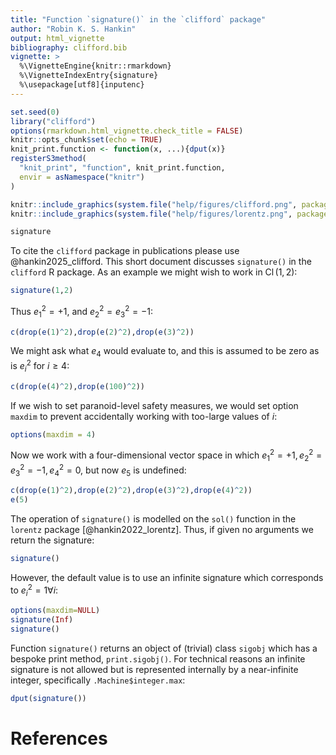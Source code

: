 ```yaml
---
title: "Function `signature()` in the `clifford` package"
author: "Robin K. S. Hankin"
output: html_vignette
bibliography: clifford.bib
vignette: >
  %\VignetteEngine{knitr::rmarkdown}
  %\VignetteIndexEntry{signature}
  %\usepackage[utf8]{inputenc}
---
```

 

```r
set.seed(0)
library("clifford")
options(rmarkdown.html_vignette.check_title = FALSE)
knitr::opts_chunk$set(echo = TRUE)
knit_print.function <- function(x, ...){dput(x)}
registerS3method(
  "knit_print", "function", knit_print.function,
  envir = asNamespace("knitr")
)
```

```r
knitr::include_graphics(system.file("help/figures/clifford.png", package = "clifford"))
knitr::include_graphics(system.file("help/figures/lorentz.png", package = "lorentz"))
```

```r
signature
```

To cite the `clifford` package in publications please use
@hankin2025_clifford.  This short document discusses `signature()` in
the `clifford` R package.  As an example we might wish to work in
$\operatorname{Cl}(1,2)$:

```r
signature(1,2)
```

Thus $e_1^2=+1$, and $e_2^2=e_3^2=-1$:

```r
c(drop(e(1)^2),drop(e(2)^2),drop(e(3)^2))
```

We might ask what $e_4$ would evaluate to, and this is assumed to be
zero as is $e_i^2$ for $i\geqslant 4$:

```r
c(drop(e(4)^2),drop(e(100)^2))
```

If we wish to set paranoid-level safety measures, we would set option
`maxdim` to prevent accidentally working with too-large values of $i$:

```r
options(maxdim = 4)
```

Now we work with a four-dimensional vector space in which
$e_1^2=+1,e_2^2=e_3^2=-1,e_4^2=0$, but now $e_5$ is undefined:

```r
c(drop(e(1)^2),drop(e(2)^2),drop(e(3)^2),drop(e(4)^2))
e(5)
```

The operation of `signature()` is modelled on the `sol()` function in
the `lorentz` package [@hankin2022_lorentz].  Thus, if given no
arguments we return the signature:

```r
signature()
```

However, the default value is to use an infinite signature which
corresponds to $e_i^2=1\forall i$:

```r
options(maxdim=NULL)
signature(Inf)
signature()
```

Function `signature()` returns an object of (trivial) class `sigobj`
which has a bespoke print method, `print.sigobj()`.  For technical
reasons an infinite signature is not allowed but is represented
internally by a near-infinite integer, specifically
`.Machine$integer.max`:


```r
dput(signature())
```


# References
